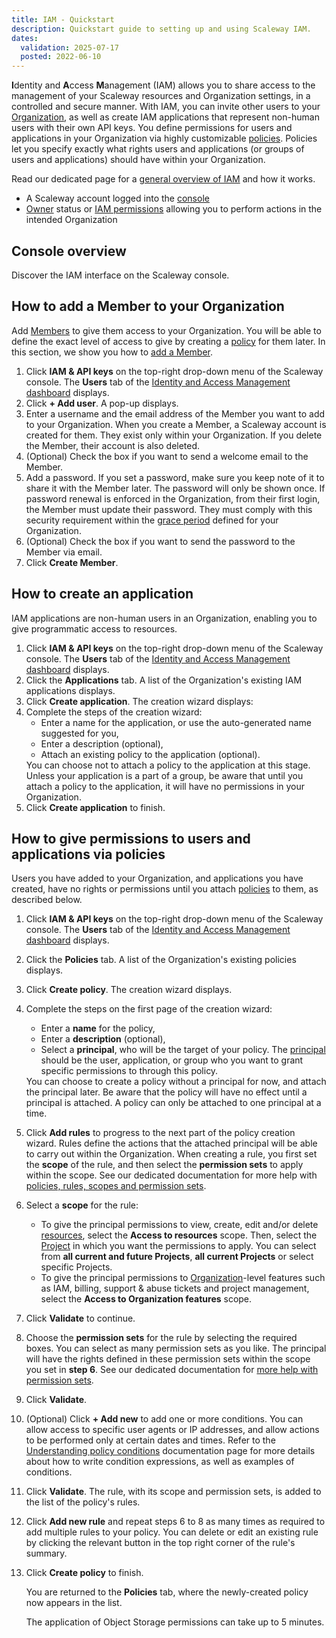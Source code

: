 ```yaml
---
title: IAM - Quickstart
description: Quickstart guide to setting up and using Scaleway IAM.
dates:
  validation: 2025-07-17
  posted: 2022-06-10
---
```




**I**dentity and **A**ccess **M**anagement (IAM) allows you to share access to the management of your Scaleway resources and Organization settings, in a controlled and secure manner. With IAM, you can invite other users to your [Organization](/iam/concepts/#organization), as well as create IAM applications that represent non-human users with their own API keys. You define permissions for users and applications in your Organization via highly customizable [policies](/iam/concepts/#policy). Policies let you specify exactly what rights users and applications (or groups of users and applications) should have within your Organization.

<Lightbox image={image} alt="" />

Read our dedicated page for a [general overview of IAM](/iam/reference-content/overview/) and how it works.

<Requirements />

- A Scaleway account logged into the [console](https://account.scaleway.com/?service=elements)
- [Owner](/iam/concepts/#owner) status or [IAM permissions](/iam/concepts/#permission) allowing you to perform actions in the intended Organization

## Console overview

Discover the IAM interface on the Scaleway console.
<GuideFlow src="https://app.guideflow.com/embed/np15j0oizk"/>

## How to add a Member to your Organization

Add [Members](/iam/concepts/#member) to give them access to your Organization. You will be able to define the exact level of access to give by creating a [policy](#how-to-give-permissions-to-users-and-applications-via-policies) for them later. In this section, we show you how to [add a Member](/iam/how-to/manage-members/#how-to-create-a-member).

1. Click **IAM & API keys** on the top-right drop-down menu of the Scaleway console. The **Users** tab of the [Identity and Access Management dashboard](https://console.scaleway.com/iam/users) displays.
2. Click **+ Add user**. A pop-up displays.
3. Enter a username and the email address of the Member you want to add to your Organization.
    <Message type="important">
      When you create a Member, a Scaleway account is created for them. They exist only within your Organization. If you delete the Member, their account is also deleted.
    </Message>
4. (Optional) Check the box if you want to send a welcome email to the Member.
5. Add a password.
    <Message type="note">
      If you set a password, make sure you keep note of it to share it with the Member later. The password will only be shown once. If password renewal is enforced in the Organization, from their first login, the Member must update their password. They must comply with this security requirement within the [grace period](/iam/concepts#grace-period) defined for your Organization.
    </Message>
6. (Optional) Check the box if you want to send the password to the Member via email.
7. Click **Create Member**.

## How to create an application

IAM applications are non-human users in an Organization, enabling you to give programmatic access to resources.

1. Click **IAM & API keys** on the top-right drop-down menu of the Scaleway console. The **Users** tab of the [Identity and Access Management dashboard](https://console.scaleway.com/iam/users) displays.
2. Click the **Applications** tab. A list of the Organization's existing IAM applications displays.
3. Click **Create application**. The creation wizard displays:
4. Complete the steps of the creation wizard:
    - Enter a name for the application, or use the auto-generated name suggested for you,
    - Enter a description (optional),
    - Attach an existing policy to the application (optional).
    <Message type="note">
      You can choose not to attach a policy to the application at this stage. Unless your application is a part of a group, be aware that until you attach a policy to the application, it will have no permissions in your Organization.
    </Message>
5. Click **Create application** to finish.

## How to give permissions to users and applications via policies

Users you have added to your Organization, and applications you have created, have no rights or permissions until you attach [policies](/iam/reference-content/policy/) to them, as described below.
1. Click **IAM & API keys** on the top-right drop-down menu of the Scaleway console. The **Users** tab of the [Identity and Access Management dashboard](https://console.scaleway.com/iam/users) displays.
2. Click the **Policies** tab. A list of the Organization's existing policies displays.
3. Click **Create policy**. The creation wizard displays.
4. Complete the steps on the first page of the creation wizard:
    - Enter a **name** for the policy,
    - Enter a **description** (optional),
    - Select a **principal**, who will be the target of your policy. The [principal](/iam/concepts/#principal) should be the user, application, or group who you want to grant specific permissions to through this policy.
    <Message type="important">
      You can choose to create a policy without a principal for now, and attach the principal later. Be aware that the policy will have no effect until a principal is attached. A policy can only be attached to one principal at a time.
    </Message>
5. Click **Add rules** to progress to the next part of the policy creation wizard.
    <Message type="tip">
      Rules define the actions that the attached principal will be able to carry out within the Organization. When creating a rule, you first set the **scope** of the rule, and then select the **permission sets** to apply within the scope. See our dedicated documentation for more help with [policies, rules, scopes and permission sets](/iam/reference-content/policy/).
    </Message>
6. Select a **scope** for the rule:
    - To give the principal permissions to view, create, edit and/or delete [resources](/iam/concepts/#resource), select the **Access to resources** scope. Then, select the [Project](/iam/concepts/#project) in which you want the permissions to apply. You can select from **all current and future Projects**, **all current Projects** or select specific Projects.
    - To give the principal permissions to [Organization](/iam/concepts/#organization)-level features such as IAM, billing, support & abuse tickets and project management, select the **Access to Organization features** scope.
7. Click **Validate** to continue.
8. Choose the **permission sets** for the rule by selecting the required boxes. You can select as many permission sets as you like. The principal will have the rights defined in these permission sets within the scope you set in **step 6**. See our dedicated documentation for [more help with permission sets](/iam/reference-content/permission-sets/).
9. Click **Validate**.
10. (Optional) Click **+ Add new** to add one or more conditions. You can allow access to specific user agents or IP addresses, and allow actions to be performed only at certain dates and times.
    <Message type="tip">
      Refer to the [Understanding policy conditions](/iam/reference-content/understanding-policy-conditions) documentation page for more details about how to write condition expressions, as well as examples of conditions.
    </Message>
11. Click **Validate**. The rule, with its scope and permission sets, is added to the list of the policy's rules.
12. Click **Add new rule** and repeat steps 6 to 8 as many times as required to add multiple rules to your policy.
    <Message type="tip">
      You can delete <Icon name="delete" /> or edit <Icon name="edit" /> an existing rule by clicking the relevant button in the top right corner of the rule's summary.
    </Message>
13. Click **Create policy** to finish.

    You are returned to the **Policies** tab, where the newly-created policy now appears in the list.

    <Message type="note">
      The application of Object Storage permissions can take up to 5 minutes.
    </Message>